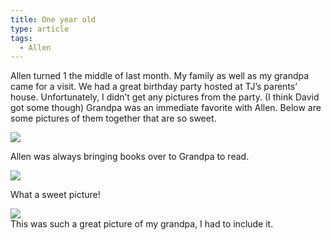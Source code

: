 ```yaml
---
title: One year old
type: article
tags:
  - Allen
---
```


Allen turned 1 the middle of last month. My family as well as my grandpa came for a visit. We had a great birthday party hosted at TJ’s parents’ house. Unfortunately, I didn’t get any pictures from the party. (I think David got some though) Grandpa was an immediate favorite with Allen. Below are some pictures of them together that are so sweet.

![](http://www.tjdraper.com/myblogpics/allenandgrandpa1.jpg)

Allen was always bringing books over to Grandpa to read.

![](http://www.tjdraper.com/myblogpics/allenandgrandpa2.jpg)

What a sweet picture!

![](http://www.tjdraper.com/myblogpics/allenandgrandpa3.jpg)  
This was such a great picture of my grandpa, I had to include it.

